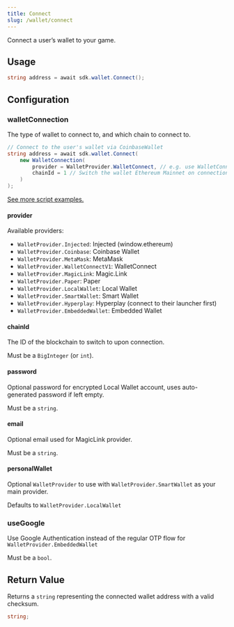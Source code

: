 ```yaml
---
title: Connect
slug: /wallet/connect
---
```


Connect a user&rsquo;s wallet to your game.

## Usage

```csharp
string address = await sdk.wallet.Connect();
```

## Configuration

### walletConnection

The type of wallet to connect to, and which chain to connect to.

```csharp
// Connect to the user's wallet via CoinbaseWallet
string address = await sdk.wallet.Connect(
    new WalletConnection(
        provider = WalletProvider.WalletConnect, // e.g. use WalletConnect on any platform
        chainId = 1 // Switch the wallet Ethereum Mainnet on connection
    )
);
```

[See more script examples.](https://thirdweb.com/dashboard/wallets/wallet-sdk)

#### provider

Available providers:

- `WalletProvider.Injected`: Injected (window.ethereum)
- `WalletProvider.Coinbase`: Coinbase Wallet
- `WalletProvider.MetaMask`: MetaMask
- `WalletProvider.WalletConnectV1`: WalletConnect
- `WalletProvider.MagicLink`: Magic.Link
- `WalletProvider.Paper`: Paper
- `WalletProvider.LocalWallet`: Local Wallet
- `WalletProvider.SmartWallet`: Smart Wallet
- `WalletProvider.Hyperplay`: Hyperplay (connect to their launcher first)
- `WalletProvider.EmbeddedWallet`: Embedded Wallet

#### chainId

The ID of the blockchain to switch to upon connection.

Must be a `BigInteger` (or `int`).

#### password

Optional password for encrypted Local Wallet account, uses auto-generated password if left empty.

Must be a `string`.

#### email

Optional email used for MagicLink provider.

Must be a `string`.

#### personalWallet

Optional `WalletProvider` to use with `WalletProvider.SmartWallet` as your main provider.

Defaults to `WalletProvider.LocalWallet`

### useGoogle

Use Google Authentication instead of the regular OTP flow for `WalletProvider.EmbeddedWallet`

Must be a `bool`.

## Return Value

Returns a `string` representing the connected wallet address with a valid checksum.

```csharp
string;
```
